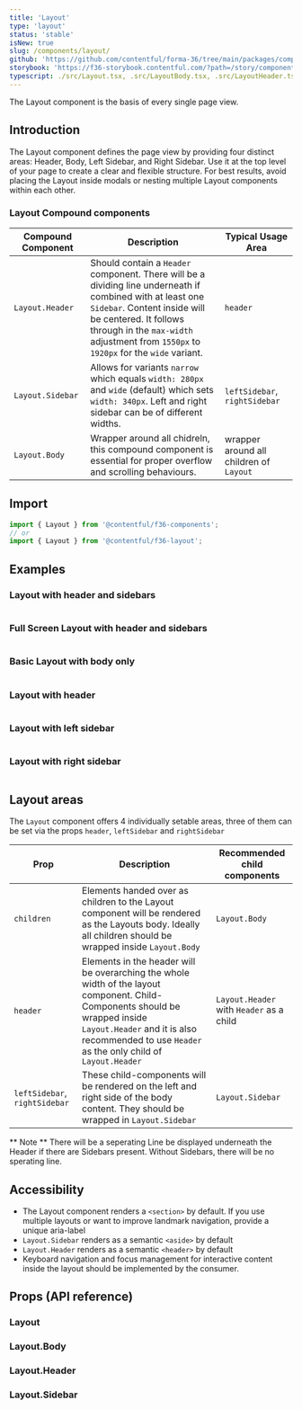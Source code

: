 ```yaml
---
title: 'Layout'
type: 'layout'
status: 'stable'
isNew: true
slug: /components/layout/
github: 'https://github.com/contentful/forma-36/tree/main/packages/components/layout'
storybook: 'https://f36-storybook.contentful.com/?path=/story/components-layout--default'
typescript: ./src/Layout.tsx, .src/LayoutBody.tsx, .src/LayoutHeader.tsx, .src/Layout.Sidebar.tsx
---
```


The Layout component is the basis of every single page view.

## Introduction

The Layout component defines the page view by providing four distinct areas: Header, Body, Left Sidebar, and Right Sidebar. Use it at the top level of your page to create a clear and flexible structure. For best results, avoid placing the Layout inside modals or nesting multiple Layout components within each other.

### Layout Compound components

| Compound Component | Description                                                                                                                                                                                                                                                | Typical Usage Area                      |
| ------------------ | ---------------------------------------------------------------------------------------------------------------------------------------------------------------------------------------------------------------------------------------------------------- | --------------------------------------- |
| `Layout.Header`    | Should contain a `Header` component. There will be a dividing line underneath if combined with at least one `Sidebar`. Content inside will be centered. It follows through in the `max-width` adjustment from `1550px` to `1920px` for the `wide` variant. | `header`                                |
| `Layout.Sidebar`   | Allows for variants `narrow` which equals `width: 280px` and `wide` (default) which sets `width: 340px`. Left and right sidebar can be of different widths.                                                                                                | `leftSidebar`, `rightSidebar`           |
| `Layout.Body`      | Wrapper around all chidreln, this compound component is essential for proper overflow and scrolling behaviours.                                                                                                                                            | wrapper around all children of `Layout` |

## Import

```jsx static=true
import { Layout } from '@contentful/f36-components';
// or
import { Layout } from '@contentful/f36-layout';
```

## Examples

### Layout with header and sidebars

```jsx file=./examples/LayoutExampleWithAllSubComponents.tsx

```

### Full Screen Layout with header and sidebars

```jsx file=./examples/LayoutExampleWithAllSubComponentFullScreen.tsx

```

### Basic Layout with body only

```jsx file=./examples/LayoutExampleWithNoSubComponents.tsx

```

### Layout with header

```jsx file=./examples/LayoutExampleWithHeader.tsx

```

### Layout with left sidebar

```jsx file=./examples/LayoutExampleWithLeftSidebar.tsx

```

### Layout with right sidebar

```jsx file=./examples/LayoutExampleWithRightSidebar.tsx

```

## Layout areas

The `Layout` component offers 4 individually setable areas, three of them can be set via the props `header`, `leftSidebar` and `rightSidebar`

| Prop                          | Description                                                                                                                                                                                                                   | Recommended child components             |
| ----------------------------- | ----------------------------------------------------------------------------------------------------------------------------------------------------------------------------------------------------------------------------- | ---------------------------------------- |
| `children`                    | Elements handed over as children to the Layout component will be rendered as the Layouts body. Ideally all children should be wrapped inside `Layout.Body`                                                                    | `Layout.Body`                            |
| `header`                      | Elements in the header will be overarching the whole width of the layout component. Child-Components should be wrapped inside `Layout.Header` and it is also recommended to use `Header` as the only child of `Layout.Header` | `Layout.Header` with `Header` as a child |
| `leftSidebar`, `rightSidebar` | These child-components will be rendered on the left and right side of the body content. They should be wrapped in `Layout.Sidebar`                                                                                            | `Layout.Sidebar`                         |

** Note ** There will be a seperating Line be displayed underneath the Header if there are Sidebars present. Without Sidebars, there will be no sperating line.

## Accessibility

- The Layout component renders a `<section>` by default. If you use multiple layouts or want to improve landmark navigation, provide a unique aria-label
- `Layout.Sidebar` renders as a semantic `<aside>` by default
- `Layout.Header` renders as a semantic `<header>` by default
- Keyboard navigation and focus management for interactive content inside the layout should be implemented by the consumer.

## Props (API reference)

### Layout

<PropsTable of="Layout" />

### Layout.Body

<PropsTable of="LayoutBody" />

### Layout.Header

<PropsTable of="LayoutHeader" />

### Layout.Sidebar

<PropsTable of="LayoutSidebar" />
